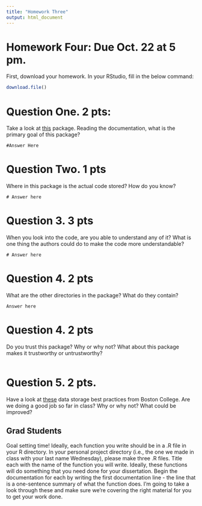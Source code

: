 ```yaml
---
title: "Homework Three"
output: html_document
---
```


# Homework Four: Due Oct. 22 at 5 pm.

First, download your homework. In your RStudio, fill in the below command:

```r
download.file()

```

# Question One. 2 pts:

Take a look at [this](https://github.com/ropensci/treedata.table/) package. Reading the documentation, what is the primary goal of this package? 

```
#Answer Here
```

# Question Two. 1 pts

Where in this package is the actual code stored? How do you know?

```
# Answer here

```

# Question 3. 3 pts

When you look into the code, are you able to understand any of it? What is one thing the authors could do to make the code more understandable?

```
# Answer here
```

# Question 4. 2 pts

What are the other directories in the package? What do they contain?

```
Answer here

```

# Question 4. 2 pts
Do you trust this package? Why or why not? What about this package makes it trustworthy or untrustworthy?

```r


```

# Question 5. 2 pts.

Have a look at [these](https://libguides.bc.edu/dataplan/best_practices) data storage best practices from Boston College. Are we doing a good job so far in class? Why or why not? What could be improved? 

## Grad Students

Goal setting time! Ideally, each function you write should be in a .R file in your R directory. In your personal project directory (i.e., the one we made in class with your last name Wednesday), please make three .R files. Title each with the name of the function you will write.
Ideally, these functions will do something that you need done for your dissertation. 
Begin the documentation for each by writing the first documentation line - the line that is a one-sentence summary of what the function does. I'm going to take a look through these and make sure we're covering the right material for you to get your work done.